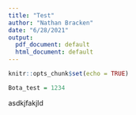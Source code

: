 ```yaml
---
title: "Test"
author: "Nathan Bracken"
date: "6/28/2021"
output:
  pdf_document: default
  html_document: default
---
```


```r
knitr::opts_chunk$set(echo = TRUE)
```

```r
Bota_test = 1234
```

asdkjfakjld